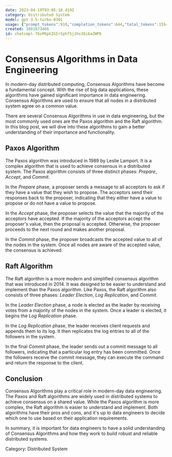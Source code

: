 ```yaml
---
date: 2023-04-19T03:05:18.419Z
category: Distributed System
model: gpt-3.5-turbo-0301
usage: {"prompt_tokens":910,"completion_tokens":644,"total_tokens":1554}
created: 1681873466
id: chatcmpl-76sPKpkIGIrSphf5jJhs36i6aZWP6
---
```


# Consensus Algorithms in Data Engineering

In modern-day distributed computing, Consensus Algorithms have become a fundamental concept. With the rise of big data applications, these algorithms have gained significant importance in data engineering. Consensus Algorithms are used to ensure that all nodes in a distributed system agree on a common value.

There are several Consensus Algorithms in use in data engineering, but the most commonly used ones are the Paxos algorithm and the Raft algorithm. In this blog post, we will dive into these algorithms to gain a better understanding of their importance and functionality.

## Paxos Algorithm

The Paxos algorithm was introduced in 1989 by Leslie Lamport. It is a complex algorithm that is used to achieve consensus in a distributed system. The Paxos algorithm consists of three distinct phases: *Prepare*, *Accept*, and *Commit*.

In the *Prepare* phase, a proposer sends a message to all acceptors to ask if they have a value that they wish to propose. The acceptors send their responses back to the proposer, indicating that they either have a value to propose or do not have a value to propose.

In the *Accept* phase, the proposer selects the value that the majority of the acceptors have accepted. If the majority of the acceptors accept the proposer's value, then the proposal is accepted. Otherwise, the proposer proceeds to the next round and makes another proposal.

In the *Commit* phase, the proposer broadcasts the accepted value to all of the nodes in the system. Once all nodes are aware of the accepted value, the consensus is achieved.

## Raft Algorithm

The Raft algorithm is a more modern and simplified consensus algorithm that was introduced in 2014. It was designed to be easier to understand and implement than the Paxos algorithm. Like Paxos, the Raft algorithm also consists of three phases: *Leader Election*, *Log Replication*, and *Commit*.

In the *Leader Election* phase, a node is elected as the leader by receiving votes from a majority of the nodes in the system. Once a leader is elected, it begins the *Log Replication* phase.

In the *Log Replication* phase, the leader receives client requests and appends them to its log. It then replicates the log entries to all of the followers in the system.

In the final *Commit* phase, the leader sends out a commit message to all followers, indicating that a particular log entry has been committed. Once the followers receive the commit message, they can execute the command and return the response to the client.

## Conclusion

Consensus Algorithms play a critical role in modern-day data engineering. The Paxos and Raft algorithms are widely used in distributed systems to achieve consensus on a shared value. While the Paxos algorithm is more complex, the Raft algorithm is easier to understand and implement. Both algorithms have their pros and cons, and it's up to data engineers to decide which one to use based on their application requirements.

In summary, it is important for data engineers to have a solid understanding of Consensus Algorithms and how they work to build robust and reliable distributed systems.

Category: Distributed System